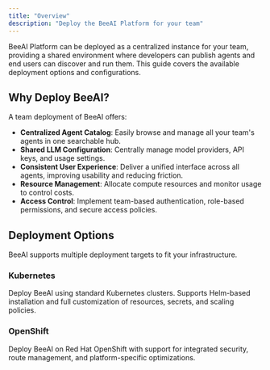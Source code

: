```yaml
---
title: "Overview"
description: "Deploy the BeeAI Platform for your team"
---
```


BeeAI Platform can be deployed as a centralized instance for your team, providing a shared environment where developers can publish agents and end users can discover and run them. This guide covers the available deployment options and configurations.

## Why Deploy BeeAI?

A team deployment of BeeAI offers:

- **Centralized Agent Catalog**: Easily browse and manage all your team's agents in one searchable hub.
- **Shared LLM Configuration**: Centrally manage model providers, API keys, and usage settings.
- **Consistent User Experience**: Deliver a unified interface across all agents, improving usability and reducing friction.
- **Resource Management**: Allocate compute resources and monitor usage to control costs.
- **Access Control**: Implement team-based authentication, role-based permissions, and secure access policies.

## Deployment Options

BeeAI supports multiple deployment targets to fit your infrastructure.

### Kubernetes

Deploy BeeAI using standard Kubernetes clusters. Supports Helm-based installation and full customization of resources, secrets, and scaling policies.

### OpenShift

Deploy BeeAI on Red Hat OpenShift with support for integrated security, route management, and platform-specific optimizations.